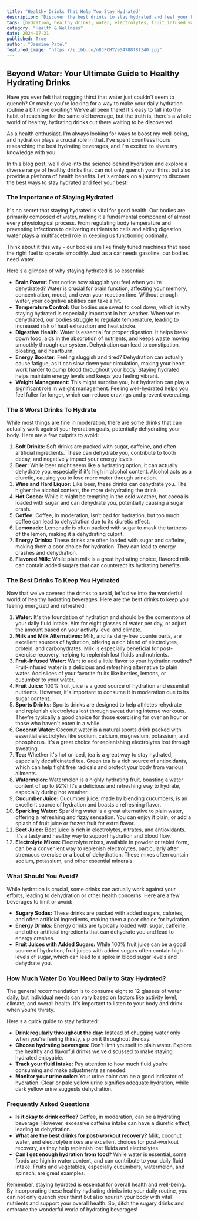 ```yaml
---
title: "Healthy Drinks That Help You Stay Hydrated"
description: "Discover the best drinks to stay hydrated and feel your best! This comprehensive guide explores the science behind hydration, outlines the worst drinks to avoid, and recommends a variety of healthy and delicious beverages for optimal health."
tags: [hydration, healthy drinks, water, electrolytes, fruit infused water, sports drinks, coconut water, tea, beverage guide, health and wellness, nutrition]
category: "Health & Wellness"
date: 2024-07-31
published: True
author: "Jasmine Patel"
featured_image: "https://i.ibb.co/n8JFCHY/e54788f8f340.jpg"
---
```


##  Beyond Water: Your Ultimate Guide to Healthy Hydrating Drinks

Have you ever felt that nagging thirst that water just couldn't seem to quench? Or maybe you're looking for a way to make your daily hydration routine a bit more exciting? We've all been there! It's easy to fall into the habit of reaching for the same old beverage, but the truth is, there's a whole world of healthy, hydrating drinks out there waiting to be discovered. 

As a health enthusiast, I'm always looking for ways to boost my well-being, and hydration plays a crucial role in that. I've spent countless hours researching the best hydrating beverages, and I'm excited to share my knowledge with you. 

In this blog post, we'll dive into the science behind hydration and explore a diverse range of healthy drinks that can not only quench your thirst but also provide a plethora of health benefits. Let's embark on a journey to discover the best ways to stay hydrated and feel your best!

### The Importance of Staying Hydrated

It's no secret that staying hydrated is vital for good health.  Our bodies are primarily composed of water, making it a fundamental component of almost every physiological process. From regulating body temperature and preventing infections to delivering nutrients to cells and aiding digestion, water plays a multifaceted role in keeping us functioning optimally. 

Think about it this way - our bodies are like finely tuned machines that need the right fuel to operate smoothly.  Just as a car needs gasoline, our bodies need water. 

Here's a glimpse of why staying hydrated is so essential:

* **Brain Power:** Ever notice how sluggish you feel when you're dehydrated?  Water is crucial for brain function, affecting your memory, concentration, mood, and even your reaction time.  Without enough water, your cognitive abilities can take a hit. 
* **Temperature Control:** Our bodies use sweat to cool down, which is why staying hydrated is especially important in hot weather. When we're dehydrated, our bodies struggle to regulate temperature, leading to increased risk of heat exhaustion and heat stroke.
* **Digestive Health:** Water is essential for proper digestion. It helps break down food, aids in the absorption of nutrients, and keeps waste moving smoothly through our system.  Dehydration can lead to constipation, bloating, and heartburn. 
* **Energy Booster:**  Feeling sluggish and tired?  Dehydration can actually cause fatigue, as it can slow down your circulation, making your heart work harder to pump blood throughout your body.  Staying hydrated helps maintain energy levels and keeps you feeling vibrant.
* **Weight Management:**  This might surprise you, but hydration can play a significant role in weight management.  Feeling well-hydrated helps you feel fuller for longer, which can reduce cravings and prevent overeating. 

### The 8 Worst Drinks To Hydrate

While most things are fine in moderation, there are some drinks that can actually work against your hydration goals, potentially dehydrating your body. Here are a few culprits to avoid:

1. **Soft Drinks:**   Soft drinks are packed with sugar, caffeine, and often artificial ingredients.  These can dehydrate you, contribute to tooth decay, and negatively impact your energy levels.  
2. **Beer:**  While beer might seem like a hydrating option, it can actually dehydrate you, especially if it's high in alcohol content.  Alcohol acts as a diuretic, causing you to lose more water through urination.
3. **Wine and Hard Liquor:**  Like beer, these drinks can dehydrate you.  The higher the alcohol content, the more dehydrating the drink.  
4. **Hot Cocoa:**  While it might be tempting in the cold weather, hot cocoa is loaded with sugar and can dehydrate you, potentially causing a sugar crash.
5. **Coffee:**  Coffee, in moderation, isn't bad for hydration, but too much coffee can lead to dehydration due to its diuretic effect.  
6. **Lemonade:**  Lemonade is often packed with sugar to mask the tartness of the lemon, making it a dehydrating culprit. 
7. **Energy Drinks:**  These drinks are often loaded with sugar and caffeine, making them a poor choice for hydration. They can lead to energy crashes and dehydration.
8. **Flavored Milk:**  While plain milk is a great hydrating choice, flavored milk can contain added sugars that can counteract its hydrating benefits.  

### The Best Drinks To Keep You Hydrated 

Now that we've covered the drinks to avoid, let's dive into the wonderful world of healthy hydrating beverages.  Here are the best drinks to keep you feeling energized and refreshed:

1. **Water:**  It's the foundation of hydration and should be the cornerstone of your daily fluid intake. Aim for eight glasses of water per day, or adjust the amount based on your activity level and climate. 
2. **Milk and Milk Alternatives:**  Milk, and its dairy-free counterparts, are excellent sources of hydration, offering a rich blend of electrolytes, protein, and carbohydrates.  Milk is especially beneficial for post-exercise recovery, helping to replenish lost fluids and nutrients. 
3. **Fruit-Infused Water:**  Want to add a little flavor to your hydration routine?  Fruit-infused water is a delicious and refreshing alternative to plain water. Add slices of your favorite fruits like berries, lemons, or cucumber to your water. 
4. **Fruit Juice:**  100% fruit juice is a good source of hydration and essential nutrients.  However, it's important to consume it in moderation due to its sugar content.
5. **Sports Drinks:**  Sports drinks are designed to help athletes rehydrate and replenish electrolytes lost through sweat during intense workouts.  They're typically a good choice for those exercising for over an hour or those who haven't eaten in a while. 
6. **Coconut Water:**  Coconut water is a natural sports drink packed with essential electrolytes like sodium, calcium, magnesium, potassium, and phosphorus.  It's a great choice for replenishing electrolytes lost through sweating.
7. **Tea:**  Whether it's hot or iced, tea is a great way to stay hydrated, especially decaffeinated tea.  Green tea is a rich source of antioxidants, which can help fight free radicals and protect your body from various ailments.
8. **Watermelon:**  Watermelon is a highly hydrating fruit, boasting a water content of up to 92%! It's a delicious and refreshing way to hydrate, especially during hot weather. 
9. **Cucumber Juice:**  Cucumber juice, made by blending cucumbers, is an excellent source of hydration and boasts a refreshing flavor.  
10. **Sparkling Water:**  Sparkling water is a great alternative to plain water, offering a refreshing and fizzy sensation.  You can enjoy it plain, or add a splash of fruit juice or frozen fruit for extra flavor.
11. **Beet Juice:**  Beet juice is rich in electrolytes, nitrates, and antioxidants.  It's a tasty and healthy way to support hydration and blood flow. 
12. **Electrolyte Mixes:**  Electrolyte mixes, available in powder or tablet form, can be a convenient way to replenish electrolytes, particularly after strenuous exercise or a bout of dehydration.  These mixes often contain sodium, potassium, and other essential minerals.

### What Should You Avoid?

While hydration is crucial, some drinks can actually work against your efforts, leading to dehydration or other health concerns. Here are a few beverages to limit or avoid:

* **Sugary Sodas:**   These drinks are packed with added sugars, calories, and often artificial ingredients, making them a poor choice for hydration. 
* **Energy Drinks:**  Energy drinks are typically loaded with sugar, caffeine, and other artificial ingredients that can dehydrate you and lead to energy crashes. 
* **Fruit Juices with Added Sugars:**  While 100% fruit juice can be a good source of hydration, fruit juices with added sugars often contain high levels of sugar, which can lead to a spike in blood sugar levels and dehydrate you.

### How Much Water Do You Need Daily to Stay Hydrated?

The general recommendation is to consume eight to 12 glasses of water daily, but individual needs can vary based on factors like activity level, climate, and overall health. It's important to listen to your body and drink when you're thirsty.

Here's a quick guide to stay hydrated:

* **Drink regularly throughout the day:**  Instead of chugging water only when you're feeling thirsty, sip on it throughout the day.
* **Choose hydrating beverages:**  Don't limit yourself to plain water. Explore the healthy and flavorful drinks we've discussed to make staying hydrated enjoyable.
* **Track your fluid intake:**   Pay attention to how much fluid you're consuming and make adjustments as needed.
* **Monitor your urine color:**  Your urine color can be a good indicator of hydration.  Clear or pale yellow urine signifies adequate hydration, while dark yellow urine suggests dehydration. 

### Frequently Asked Questions

* **Is it okay to drink coffee?**  Coffee, in moderation, can be a hydrating beverage. However, excessive caffeine intake can have a diuretic effect, leading to dehydration.
* **What are the best drinks for post-workout recovery?**  Milk, coconut water, and electrolyte mixes are excellent choices for post-workout recovery, as they help replenish lost fluids and electrolytes.
* **Can I get enough hydration from food?**  While water is essential, some foods are high in water content, and can contribute to your daily fluid intake. Fruits and vegetables, especially cucumbers, watermelon, and spinach, are great examples.

Remember, staying hydrated is essential for overall health and well-being.  By incorporating these healthy hydrating drinks into your daily routine, you can not only quench your thirst but also nourish your body with vital nutrients and support your overall health.  So, ditch the sugary drinks and embrace the wonderful world of hydrating beverages!
